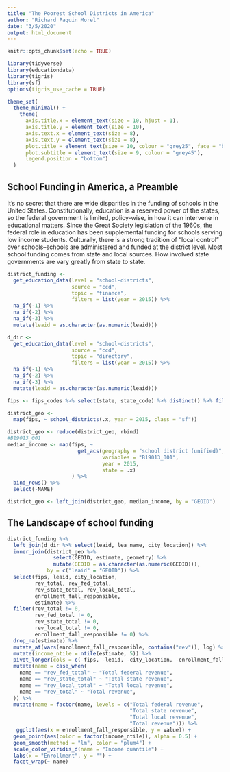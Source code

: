 ```yaml
---
title: "The Poorest School Districts in America"
author: "Richard Paquin Morel"
date: "3/5/2020"
output: html_document
---
```


```r
knitr::opts_chunk$set(echo = TRUE)

library(tidyverse)
library(educationdata)
library(tigris)
library(sf)
options(tigris_use_cache = TRUE)

theme_set(
  theme_minimal() +
    theme(
      axis.title.x = element_text(size = 10, hjust = 1),
      axis.title.y = element_text(size = 10),
      axis.text.x = element_text(size = 8),
      axis.text.y = element_text(size = 8),
      plot.title = element_text(size = 10, colour = "grey25", face = "bold"),
      plot.subtitle = element_text(size = 9, colour = "grey45"),
      legend.position = "bottom")
  )
```

## School Funding in America, a Preamble

It's no secret that there are wide disparities in the funding of schools in the United States. Constitutionally, education is a reserved power of the states, so the federal government is limited, policy-wise, in how it can intervene in educational matters. Since the Great Society legislation of the 1960s, the federal role in education has been supplemental funding for schools serving low income students. Culturally, there is a strong tradition of "local control" over schools--schools are administered and funded at the district level. Most school funding comes from state and local sources. How involved state governments are vary greatly from state to state.

```r
district_funding <-
  get_education_data(level = "school-districts", 
                     source = "ccd",
                     topic = "finance",
                     filters = list(year = 2015)) %>% 
  na_if(-1) %>% 
  na_if(-2) %>% 
  na_if(-3) %>% 
  mutate(leaid = as.character(as.numeric(leaid)))

d_dir <-
  get_education_data(level = "school-districts", 
                     source = "ccd",
                     topic = "directory",
                     filters = list(year = 2015)) %>% 
  na_if(-1) %>% 
  na_if(-2) %>% 
  na_if(-3) %>% 
  mutate(leaid = as.character(as.numeric(leaid)))

fips <- fips_codes %>% select(state, state_code) %>% distinct() %>% filter(state_code <= 56) %>% pull(state_code)

district_geo <-
  map(fips, ~ school_districts(.x, year = 2015, class = "sf"))

district_geo <- reduce(district_geo, rbind)
#B19013_001
median_income <- map(fips, ~ 
                       get_acs(geography = "school district (unified)", 
                               variables = "B19013_001", 
                               year = 2015,
                               state = .x)
                     ) %>% 
  bind_rows() %>% 
  select(-NAME)

district_geo <- left_join(district_geo, median_income, by = "GEOID")
```

## The Landscape of school funding 

```r
district_funding %>% 
  left_join(d_dir %>% select(leaid, lea_name, city_location)) %>% 
  inner_join(district_geo %>%
               select(GEOID, estimate, geometry) %>% 
               mutate(GEOID = as.character(as.numeric(GEOID))), 
             by = c("leaid" = "GEOID")) %>% 
  select(fips, leaid, city_location,
         rev_total, rev_fed_total, 
         rev_state_total, rev_local_total,
         enrollment_fall_responsible,
         estimate) %>% 
  filter(rev_total != 0,
         rev_fed_total != 0,
         rev_state_total != 0,
         rev_local_total != 0,
         enrollment_fall_responsible != 0) %>% 
  drop_na(estimate) %>% 
  mutate_at(vars(enrollment_fall_responsible, contains("rev")), log) %>%
  mutate(income_ntile = ntile(estimate, 5)) %>% 
  pivot_longer(cols = c(-fips, -leaid, -city_location, -enrollment_fall_responsible, -income_ntile, -estimate)) %>% 
  mutate(name = case_when(
    name == "rev_fed_total" ~ "Total federal revenue",
    name == "rev_state_total" ~ "Total state revenue",
    name == "rev_local_total" ~ "Total local revenue",
    name == "rev_total" ~ "Total revenue",
  )) %>% 
  mutate(name = factor(name, levels = c("Total federal revenue",
                                        "Total state revenue",
                                        "Total local revenue",
                                        "Total revenue"))) %>% 
   ggplot(aes(x = enrollment_fall_responsible, y = value)) +
  geom_point(aes(color = factor(income_ntile)), alpha = 0.5) +
  geom_smooth(method = "lm", color = "plum4") +
  scale_color_viridis_d(name = "Income quantile") +
  labs(x = "Enrollment", y = "") +
  facet_wrap(~ name)
```

